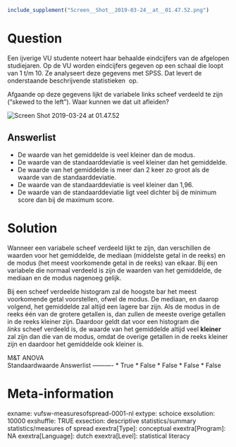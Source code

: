 ```{r, echo = FALSE, results = "hide"}
include_supplement("Screen__Shot__2019-03-24__at__01.47.52.png")
```

Question
========
Een ijverige VU studente noteert haar behaalde eindcijfers van de
afgelopen studiejaren. Op de VU worden eindcijfers gegeven op een schaal
die loopt van 1 t/m 10. Ze analyseert deze gegevens met SPSS. Dat levert
de onderstaande beschrijvende statistieken  op.  
  
  
Afgaande op deze gegevens lijkt de variabele links scheef verdeeld te
zijn (“skewed to the left”). Waar kunnen we dat uit afleiden?   
  
<img src="Screen__Shot__2019-03-24__at__01.47.52.png"
class="fr-fic fr-dii enlargeimage tvcss_2"
alt="Screen Shot 2019-03-24 at 01.47.52" />

Answerlist
----------
* De waarde van het gemiddelde is veel kleiner dan de modus.
* De waarde van de standaarddeviatie is veel kleiner dan het gemiddelde.
* De waarde van het gemiddelde is meer dan 2 keer zo groot als de waarde
  van de standaarddeviatie.
* De waarde van de standaarddeviatie is veel kleiner dan 1,96.
* De waarde van de standaarddeviatie ligt veel dichter bij de minimum
  score dan bij de maximum score.

Solution
========





Wanneer een variabele scheef verdeeld lijkt te zijn, dan verschillen de
waarden voor het gemiddelde, de mediaan (middelste getal in de reeks) en
de modus (het meest voorkomende getal in de reeks) van elkaar. Bij een
variabele die normaal verdeeld is zijn de waarden van het gemiddelde, de
mediaan en de modus nagenoeg gelijk.  
  
Bij een scheef verdeelde histogram zal de hoogste bar het meest
voorkomende getal voorstellen, ofwel de modus. De mediaan, en daarop
volgend, het gemiddelde zal altijd een lagere bar zijn. Als de modus in
de reeks één van de grotere getallen is, dan zullen de meeste overige
getallen in de reeks kleiner zijn. Daardoor geldt dat voor een histogram
die *links *scheef verdeeld is, de waarde van het gemiddelde altijd veel
**kleiner** zal zijn dan die van de modus, omdat de overige getallen in
de reeks kleiner zijn en daardoor het gemiddelde ook kleiner is.





M&T ANOVA  
Standaardwaarde
Answerlist
----------
* True
* False
* False
* False
* False

Meta-information
================
exname: vufsw-measuresofspread-0001-nl
extype: schoice
exsolution: 10000
exshuffle: TRUE
exsection: descriptive statistics/summary statistics/measures of spread
exextra[Type]: conceptual
exextra[Program]: NA
exextra[Language]: dutch
exextra[Level]: statistical literacy

